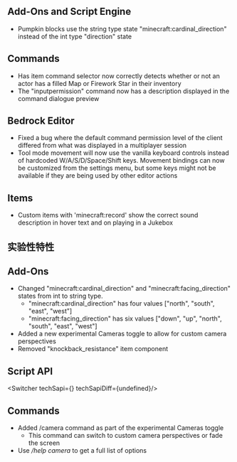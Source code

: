 



## **Add-Ons and Script Engine**

-   Pumpkin blocks use the string type state "minecraft:cardinal\_direction" instead of the int type "direction" state

## **Commands**

-   Has item command selector now correctly detects whether or not an actor has a filled Map or Firework Star in their inventory
-   The "inputpermission" command now has a description displayed in the command dialogue preview

## **Bedrock Editor**

-   Fixed a bug where the default command permission level of the client differed from what was displayed in a multiplayer session
-   Tool mode movement will now use the vanilla keyboard controls instead of hardcoded W/A/S/D/Space/Shift keys. Movement bindings can now be customized from the settings menu, but some keys might not be available if they are being used by other editor actions

## **Items**

-   Custom items with 'minecraft:record' show the correct sound description in hover text and on playing in a Jukebox




<h2 className="experimental_divider">实验性特性</h2>




## **Add-Ons**

-   Changed "minecraft:cardinal\_direction" and "minecraft:facing\_direction" states from int to string type.
    -   "minecraft:cardinal\_direction" has four values \["north", "south", "east", "west"\]
    -   "minecraft:facing\_direction" has six values \["down", "up", "north", "south", "east", "west"\]
-   Added a new experimental Cameras toggle to allow for custom camera perspectives
-   Removed "knockback\_resistance" item component


## **Script API**

<Switcher techSapi={<TechSapiExp/>} techSapiDiff={undefined}/>

## **Commands**

-   Added /camera command as part of the experimental Cameras toggle
    -   This command can switch to custom camera perspectives or fade the screen
-   Use _/help camera_ to get a full list of options